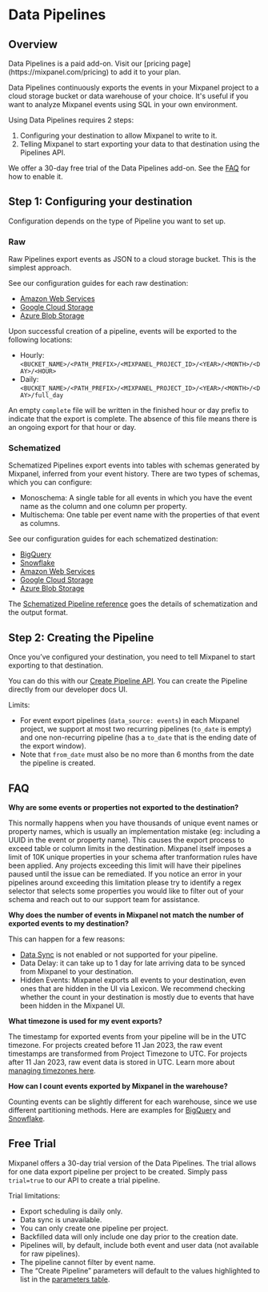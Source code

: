 
# Data Pipelines

## Overview

<Callout type="info" >
  Data Pipelines is a paid add-on. Visit our [pricing page](https://mixpanel.com/pricing) to add it to your plan.
</Callout>

Data Pipelines continuously exports the events in your Mixpanel project to a cloud storage bucket or data warehouse of your choice. It's useful if you want to analyze Mixpanel events using SQL in your own environment.

Using Data Pipelines requires 2 steps:
1. Configuring your destination to allow Mixpanel to write to it.
2. Telling Mixpanel to start exporting your data to that destination using the Pipelines API.

We offer a 30-day free trial of the Data Pipelines add-on. See the [FAQ](#how-does-the-free-trial-work) for how to enable it.


## Step 1: Configuring your destination

Configuration depends on the type of Pipeline you want to set up.

### Raw

Raw Pipelines export events as JSON to a cloud storage bucket. This is the simplest approach.

See our configuration guides for each raw destination:
- [Amazon Web Services](/docs/data-pipelines/integrations/raw-aws-pipeline) 
- [Google Cloud Storage](/docs/data-pipelines/integrations/raw-gcs-pipeline)
- [Azure Blob Storage](/docs/data-pipelines/integrations/raw-azure-pipeline) 

Upon successful creation of a pipeline, events will be exported to the following locations:
- Hourly: `<BUCKET_NAME>/<PATH_PREFIX>/<MIXPANEL_PROJECT_ID>/<YEAR>/<MONTH>/<DAY>/<HOUR>`
- Daily:  `<BUCKET_NAME>/<PATH_PREFIX>/<MIXPANEL_PROJECT_ID>/<YEAR>/<MONTH>/<DAY>/full_day`

An empty `complete` file will be written in the finished hour or day prefix to indicate that the export is complete. The absence of this file means there is an ongoing export for that hour or day.


### Schematized

Schematized Pipelines export events into tables with schemas generated by Mixpanel, inferred from your event history. There are two types of schemas, which you can configure:
* Monoschema: A single table for all events in which you have the event name as the column and one column per property.
* Multischema: One table per event name with the properties of that event as columns.

See our configuration guides for each schematized destination:
- [BigQuery](/docs/data-pipelines/integrations/schematized-bigquery-pipeline) 
- [Snowflake](/docs/data-pipelines/integrations/schematized-snowflake-pipeline) 
- [Amazon Web Services](/docs/data-pipelines/integrations/schematized-aws-pipeline) 
- [Google Cloud Storage](/docs/data-pipelines/integrations/schematized-gcs-pipeline) 
- [Azure Blob Storage](/docs/data-pipelines/integrations/schematized-azure-pipeline) 

The [Schematized Pipeline reference](/docs/data-pipelines/schematized-export-pipeline) goes the details of schematization and the output format.

## Step 2: Creating the Pipeline

Once you’ve configured your destination, you need to tell Mixpanel to start exporting to that destination.

You can do this with our [Create Pipeline API](https://developer.mixpanel.com/reference/create-warehouse-pipeline). You can create the Pipeline directly from our developer docs UI.

Limits:
* For event export pipelines (`data_source: events`) in each Mixpanel project, we support at most two recurring pipelines (`to_date` is empty) and one non-recurring pipeline (has a `to_date` that is the ending date of the export window).
* Note that `from_date` must also be no more than 6 months from the date the pipeline is created.

## FAQ

**Why are some events or properties not exported to the destination?**

This normally happens when you have thousands of unique event names or property names, which is usually an implementation mistake (eg: including a UUID in the event or property name). This causes the export process to exceed table or column limits in the destination. Mixpanel itself imposes a limit of 10K unique properties in your schema after tranformation rules have been applied. Any projects exceeding this limit will have their pipelines paused until the issue can be remediated. If you notice an error in your pipelines around exceeding this limitation please try to identify a regex selector that selects some properties you would like to filter out of your schema and reach out to our support team for assistance.

**Why does the number of events in Mixpanel not match the number of exported events to my destination?**

This can happen for a few reasons:
- [Data Sync](/docs/data-pipelines/schematized-export-pipeline#data-sync) is not enabled or not supported for your pipeline.
- Data Delay: it can take up to 1 day for late arriving data to be synced from Mixpanel to your destination.
- Hidden Events: Mixpanel exports all events to your destination, even ones that are hidden in the UI via Lexicon. We recommend checking whether the count in your destination is mostly due to events that have been hidden in the Mixpanel UI.

**What timezone is used for my event exports?**

The timestamp for exported events from your pipeline will be in the UTC timezone. For projects created before 11 Jan 2023, the raw event timestamps are transformed from Project Timezone to UTC. For projects after 11 Jan 2023, raw event data is stored in UTC. Learn more about [managing timezones here](/docs/orgs-and-projects/managing-projects#manage-timezones-for-projects).

**How can I count events exported by Mixpanel in the warehouse?**

Counting events can be slightly different for each warehouse, since we use different partitioning methods. Here are examples for [BigQuery](/docs/data-pipelines/integrations/schematized-bigquery-pipeline#getting-the-number-of-events-in-each-day) and [Snowflake](/docs/data-pipelines/integrations/schematized-snowflake-pipeline#getting-the-number-of-events-in-each-day).

## Free Trial
Mixpanel offers a 30-day trial version of the Data Pipelines. The trial allows for one data export pipeline per project to be created.  Simply pass `trial=true` to our API to create a trial pipeline.

Trial limitations:
* Export scheduling is daily only.
* Data sync is unavailable.
* You can only create one pipeline per project. 
* Backfilled data will only include one day prior to the creation date.
* Pipelines will, by default, include both event and user data (not available for raw pipelines).
* The pipeline cannot filter by event name.
* The “Create Pipeline” parameters will default to the values highlighted to list in the [parameters table](https://developer.mixpanel.com/reference/create-pipelines#create-warehouse-pipeline).

